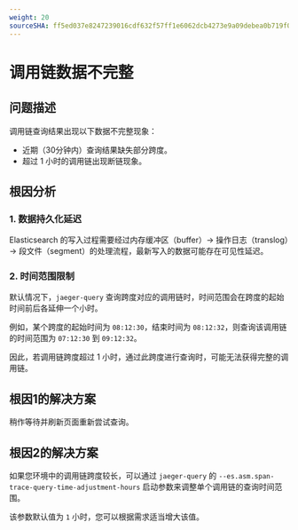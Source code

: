 ```yaml
---
weight: 20
sourceSHA: ff5ed037e8247239016cdf632f57ff1e6062dcb4273e9a09debea0b719f0b14a
---
```


# 调用链数据不完整

## 问题描述

调用链查询结果出现以下数据不完整现象：

- 近期（30分钟内）查询结果缺失部分跨度。
- 超过 1 小时的调用链出现断链现象。

## 根因分析

### 1. 数据持久化延迟

Elasticsearch 的写入过程需要经过内存缓冲区（buffer）→ 操作日志（translog）→ 段文件（segment）的处理流程，最新写入的数据可能存在可见性延迟。

### 2. 时间范围限制

默认情况下，`jaeger-query` 查询跨度对应的调用链时，时间范围会在跨度的起始时间前后各延伸一个小时。

例如，某个跨度的起始时间为 `08:12:30`，结束时间为 `08:12:32`，则查询该调用链的时间范围为 `07:12:30` 到 `09:12:32`。

因此，若调用链跨度超过 1 小时，通过此跨度进行查询时，可能无法获得完整的调用链。

## 根因1的解决方案

稍作等待并刷新页面重新尝试查询。

## 根因2的解决方案

如果您环境中的调用链跨度较长，可以通过 `jaeger-query` 的 `--es.asm.span-trace-query-time-adjustment-hours` 启动参数来调整单个调用链的查询时间范围。

该参数默认值为 `1` 小时，您可以根据需求适当增大该值。
